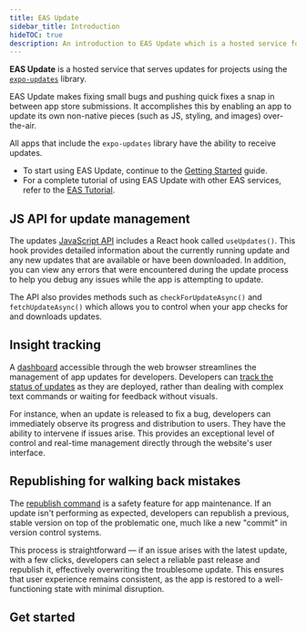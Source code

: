 ```yaml
---
title: EAS Update
sidebar_title: Introduction
hideTOC: true
description: An introduction to EAS Update which is a hosted service for projects using the expo-updates library.
---
```




**EAS Update** is a hosted service that serves updates for projects using the [`expo-updates`](/versions/latest/sdk/updates) library.

EAS Update makes fixing small bugs and pushing quick fixes a snap in between app store submissions. It accomplishes this by enabling an app to update its own non-native pieces (such as JS, styling, and images) over-the-air.

All apps that include the `expo-updates` library have the ability to receive updates.

- To start using EAS Update, continue to the [Getting Started](/eas-update/getting-started) guide.
- For a complete tutorial of using EAS Update with other EAS services, refer to the [EAS Tutorial](/tutorial/eas/introduction/).

## JS API for update management

<ContentSpotlight
  alt="Richer JS Api."
  src="/static/images/eas-update/frontpage/critical-update.png"
/>

The updates [JavaScript API](/versions/unversioned/sdk/updates/) includes a React hook called `useUpdates()`. This hook provides detailed information about the currently running update and any new updates that are available or have been downloaded. In addition, you can view any errors that were encountered during the update process to help you debug any issues while the app is attempting to update.

The API also provides methods such as `checkForUpdateAsync()` and `fetchUpdateAsync()` which allows you to control when your app checks for and downloads updates.

## Insight tracking

<ContentSpotlight
  alt="Insight tracking for more control."
  src="/static/images/eas-update/frontpage/insights.png"
/>

A [dashboard](https://expo.dev/accounts/[account]/projects/[project]/deployments) accessible through the web browser streamlines the management of app updates for developers. Developers can [track the status of updates](https://docs.expo.dev/eas-insights/introduction/) as they are deployed, rather than dealing with complex text commands or waiting for feedback without visuals.

For instance, when an update is released to fix a bug, developers can immediately observe its progress and distribution to users. They have the ability to intervene if issues arise. This provides an exceptional level of control and real-time management directly through the website's user interface.

## Republishing for walking back mistakes

<ContentSpotlight
  alt="Republishing for walking back mistakes."
  src="/static/images/eas-update/frontpage/republish.png"
/>

The [republish command](https://docs.expo.dev/eas-update/eas-cli/#republish-a-previous-update-within-a-branch) is a safety feature for app maintenance. If an update isn't performing as expected, developers can republish a previous, stable version on top of the problematic one, much like a new "commit" in version control systems.

This process is straightforward — if an issue arises with the latest update, with a few clicks, developers can select a reliable past release and republish it, effectively overwriting the troublesome update. This ensures that user experience remains consistent, as the app is restored to a well-functioning state with minimal disruption.

## Get started

<BoxLink
  title="Get started with EAS Update"
  description="Learn how to get started with the setup required to configure and use EAS Update in your project."
  href="/eas-update/getting-started/"
  Icon={LayersTwo02Icon}
/>

<BoxLink
  title="Publish an update"
  description="Learn how to publish an update to a specific branch with EAS Update."
  href="/eas-update/publish/"
  Icon={LayersTwo02Icon}
/>

<BoxLink
  title="Preview updates"
  description="View your teammate's changes with EAS Update."
  href="/eas-update/develop-faster/"
  Icon={LayersTwo02Icon}
/>

<BoxLink
  title="Use GitHub Actions"
  description="Publish an update and preview with a QR code after a commit."
  href="/eas-update/github-actions/"
  Icon={LayersTwo02Icon}
/>

<BoxLink
  title="Migrate from CodePush"
  description="Learn how to migrate from CodePush to EAS Update."
  href="/eas-update/codepush/"
  Icon={LayersTwo02Icon}
/>
